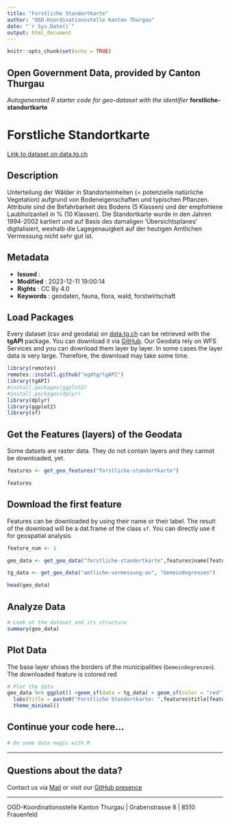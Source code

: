 ```yaml
---
title: "Forstliche Standortkarte"
author: "OGD-Koordinationsstelle Kanton Thurgau"
date: "`r Sys.Date()`"
output: html_document
---
```


```r
knitr::opts_chunk$set(echo = TRUE)
```

## Open Government Data, provided by **Canton Thurgau**
*Autogenerated R starter code for geo-dataset with the identifier* **forstliche-standortkarte**


# **Forstliche Standortkarte**

[Link to dataset on data.tg.ch](https://data.tg.ch/explore/dataset/forstliche-standortkarte/information/)

## Description

Unterteilung der Wälder in Standorteinheiten (= potenzielle natürliche Vegetation) aufgrund von Bodeneigenschaften und typischen Pflanzen. Attribute sind die Befahrbarkeit des Bodens (5 Klassen) und der empfohlene Laubholzanteil in % (10 Klassen). Die Standortkarte wurde in den Jahren 1994-2002 kartiert und auf Basis des damaligen 'Übersichtsplanes' digitalisiert, weshalb die Lagegenauigkeit auf der heutigen Amtlichen Vermessung nicht sehr gut ist.

## Metadata

- **Issued**                   : 
- **Modified**                 : 2023-12-11 19:00:14
- **Rights**                   : CC By 4.0
- **Keywords**                 : geodaten, fauna, flora, wald, forstwirtschaft

## Load Packages

Every dataset (csv and geodata) on [data.tg.ch](https://data.tg.ch/pages/start/) can be retrieved with the **tgAPI** package. You can download it via [GitHub](https://github.com/ogdtg/tgAPI). Our Geodata rely on WFS Services and you can download them layer by layer. In some cases the layer data is very large. Therefore, the download may take some time.

```r
library(remotes)
remotes::install.github("ogdtg/tgAPI")
library(tgAPI)
#install.packages(ggplot2)
#install.packages(dplyr)
library(dplyr)
library(ggplot2)
library(sf)

```


## Get the Features (layers) of the Geodata

Some datsets are raster data. They do not contain layers and they cannot be downloaded, yet.

```r
features <- get_geo_features("forstliche-standortkarte")

features
```


## Download the first feature

Features can be downloaded by using their name or their label. The result of the download will be a dat.frame of the class `sf`. You can directly use it for geospatial analysis.

```r

feature_num <- 1

geo_data <- get_geo_data("forstliche-standortkarte",features$name[feature_num])

tg_data <- get_geo_data("amtliche-vermessung-av", "Gemeindegrenzen")

head(geo_data)
```


## Analyze Data

```r

# Look at the dataset and its structure
summary(geo_data)

```


## Plot Data

The base layer shows the borders of the municipalities (`Gemeindegrenzen`). The downloaded feature is colored red

```r

# Plot the data
geo_data %>% ggplot() +geom_sf(data = tg_data) + geom_sf(color = "red") +
  labs(title = paste0("Forstliche Standortkarte: ",features$title[feature_num])) +
  theme_minimal()

```


## Continue your code here...


```r
# Do some data magic with R
```

------------------------------------------------------------------------

## Questions about the data?

Contact us via [Mail](mailto:ogd@tg.ch) or visit our [GitHub presence](https://github.com/ogdtg)


------------------------------------------------------------------------

OGD-Koordinationsstelle Kanton Thurgau | Grabenstrasse 8 | 8510 Frauenfeld
